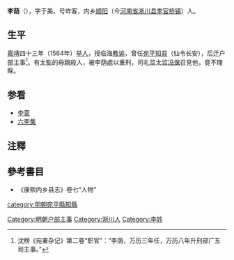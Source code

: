 '''李荫'''（{{bd|?||?|}}），字于美，号岞客，内乡[[顺阳县|顺阳]]（今[[河南省|河南省]][[淅川县|淅川县]][[李官桥镇|李官桥镇]]）人。

==生平==
[[嘉靖|嘉靖]]四十三年（1564年）[[举人|举人]]，授临海[[教谕|教谕]]，曾任[[宛平|宛平知县]]（仙令长安），后迁户部主事<ref>沈榜《宛署杂记》第二卷“职官”：“李荫，万历三年任，万历八年升刑部广东司主事。”</ref>。有太監的母親殺人，被李荫處以重刑，司礼监太监[[冯保|冯保]]召見他，竟不理睬。

==参看==
*[[李蓘|李蓘]]
*[[六李集|六李集]]

== 注釋 ==
{{reflist}}

== 參考書目 ==
{{wikisource author}}
* 《康熙内乡县志》卷七“人物”

{{authority control}}
{{DEFAULTSORT:L}}
[[category:明朝宛平縣知縣|category:明朝宛平縣知縣]]
[[Category:明朝户部主事|Category:明朝户部主事]]
[[Category:淅川人|Category:淅川人]]
[[Category:李姓|Category:李姓]]